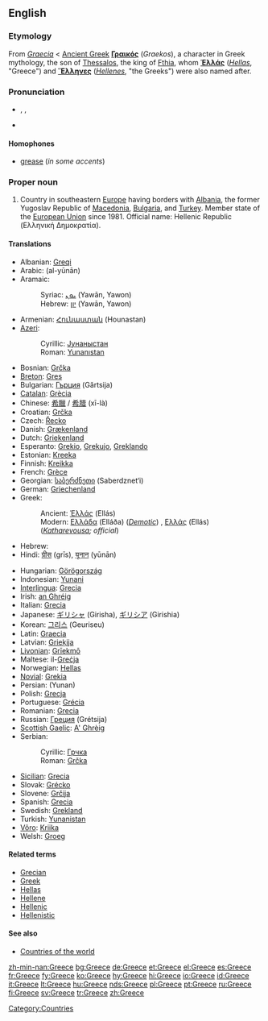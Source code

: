 {{wikipedia}}
==English==

===Etymology===
From {{L.}} ''[[Graecia]]'' < [[Ancient Greek]] '''[[Γραικός]]''' (''Graekos''), a character in Greek mythology, the son of [[w:Thessalos|Thessalos]], the king of [[w:Fthia|Fthia]], whom '''[[Ἑλλάς]]''' (''[[Hellas]]'', "Greece") and '''[[Ἕλληνες]]''' (''[[Hellene]]s'', "the Greeks") were also named after.

===Pronunciation===
*{{enPR|grēs}}, {{IPA|/griːs/}}, {{SAMPA|/gri:s/}}
*{{rhymes|iːs}}

====Homophones====
*[[grease]] (''in some accents'')<!--some accents pronounce this word /gri:z/ for the verb-->

===Proper noun===
{{en-proper noun}}

# Country in southeastern [[Europe]] having borders with [[Albania]], the former Yugoslav Republic of [[Macedonia]], [[Bulgaria]], and [[Turkey]]. Member state of the [[European Union]] since 1981. Official name: Hellenic Republic (Ελληνική Δημοκρατία).

====Translations====
{{trans-top|Country in Southeastern Europe}}
*Albanian: [[Greqi]]
*Arabic: {{ARchar|[[اليونان]]}} (al-yūnān)
*Aramaic:
*:Syriac: [[ܝܘܢ]] (Yawān, Yawon)
*:Hebrew: [[יון]] (Yawān, Yawon)
*Armenian: [[Հունաստան]] (Hounastan)
*[[Azeri]]:
*:Cyrillic: [[Јунаныстан]]
*:Roman: [[Yunanıstan]]
*Bosnian: [[Grčka]] {{f}}
*[[Breton]]: [[Gres]]
*Bulgarian: [[Гърция]] (Gǎrtsija) {{f}}
*[[Catalan]]: [[Grècia]]
*Chinese: [[希臘]] / [[希腊]] (xī-là)
*Croatian: [[Grčka]] {{f}}
*Czech: [[Řecko]]
*Danish: [[Grækenland]]
*Dutch: [[Griekenland]]
*Esperanto: [[Grekio]], [[Grekujo]], [[Greklando]]
*Estonian: [[Kreeka]]
*Finnish: [[Kreikka]]
*French: [[Grèce]] {{f}}
*Georgian: [[საბერძნეთი]] (Saberdznet‘i)
*German: [[Griechenland]] {{n}}
*Greek:
*:Ancient: [[Ἑλλάς]] (Ellás) {{f}}
*:Modern: [[Ελλάδα]] (Elláða) {{f}} (''[[Demotic]]'') {{f}}, [[Ελλάς]] (Ellás) {{f}} (''[[Katharevousa]]; official'')
*Hebrew: {{he-translation|יוון|yaván}} {{f}}
*Hindi: [[ग्रीस]] (grīs), [[यूनान]] (yūnān)
{{trans-mid}}
*Hungarian: [[Görögország]]
*Indonesian: [[Yunani]]
*[[Interlingua]]: [[Grecia]]
*Irish: [[an Ghréig]] {{f}}
*Italian: [[Grecia]] {{f}}
*Japanese: [[ギリシャ]] (Girisha), [[ギリシア]] (Girishia)
*Korean: [[그리스]] (Geuriseu)
*Latin: [[Graecia]] {{f}}
*Latvian: [[Grieķija]] {{f}}
*[[Livonian]]: [[Grīekmō]]
*Maltese: il-[[Greċja]]
*Norwegian: [[Hellas]]
*[[Novial]]: [[Grekia]]
*Persian: {{FAchar|[[یونان]]}} (Yunan)
*Polish: [[Grecja]] {{f}}
*Portuguese: [[Grécia]] {{f}}
*Romanian: [[Grecia]] {{f}}
*Russian: [[Греция]] (Grétsija) {{f}}
*[[Scottish Gaelic]]: [[A' Ghrèig]] {{f}}
*Serbian:
*:Cyrillic: [[Грчка]] {{f}}
*:Roman: [[Grčka#Serbian|Grčka]] {{f}}
*[[Sicilian]]: [[Grecia#Sicilian|Grecia]] {{f}}
*Slovak: [[Grécko]] {{n}}
*Slovene: [[Grčija]] {{f}}
*Spanish: [[Grecia]] {{f}}
*Swedish: [[Grekland]]
*Turkish: [[Yunanistan]]
*[[Võro]]: [[Kriika]]
*Welsh: [[Groeg]] {{f}}
{{trans-bottom}}

====Related terms====
*[[Grecian]]
*[[Greek]]
*[[Hellas]]
*[[Hellene]]
*[[Hellenic]]
*[[Hellenistic]]

====See also====
*[[Countries of the world]]

[[Category:Countries]]

[[zh-min-nan:Greece]]
[[bg:Greece]]
[[de:Greece]]
[[et:Greece]]
[[el:Greece]]
[[es:Greece]]
[[fr:Greece]]
[[fy:Greece]]
[[ko:Greece]]
[[hy:Greece]]
[[hi:Greece]]
[[io:Greece]]
[[id:Greece]]
[[it:Greece]]
[[lt:Greece]]
[[hu:Greece]]
[[nds:Greece]]
[[pl:Greece]]
[[pt:Greece]]
[[ru:Greece]]
[[fi:Greece]]
[[sv:Greece]]
[[tr:Greece]]
[[zh:Greece]]